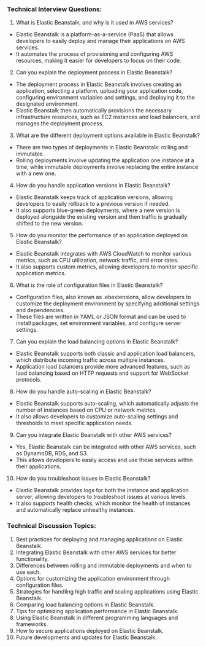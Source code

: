

### Technical Interview Questions:
1. What is Elastic Beanstalk, and why is it used in AWS services?
- Elastic Beanstalk is a platform-as-a-service (PaaS) that allows developers to easily deploy and manage their applications on AWS services.
- It automates the process of provisioning and configuring AWS resources, making it easier for developers to focus on their code.

2. Can you explain the deployment process in Elastic Beanstalk?
- The deployment process in Elastic Beanstalk involves creating an application, selecting a platform, uploading your application code, configuring environment variables and settings, and deploying it to the designated environment.
- Elastic Beanstalk then automatically provisions the necessary infrastructure resources, such as EC2 instances and load balancers, and manages the deployment process.

3. What are the different deployment options available in Elastic Beanstalk?
- There are two types of deployments in Elastic Beanstalk: rolling and immutable.
- Rolling deployments involve updating the application one instance at a time, while immutable deployments involve replacing the entire instance with a new one.

4. How do you handle application versions in Elastic Beanstalk?
- Elastic Beanstalk keeps track of application versions, allowing developers to easily rollback to a previous version if needed.
- It also supports blue-green deployments, where a new version is deployed alongside the existing version and then traffic is gradually shifted to the new version.

5. How do you monitor the performance of an application deployed on Elastic Beanstalk?
- Elastic Beanstalk integrates with AWS CloudWatch to monitor various metrics, such as CPU utilization, network traffic, and error rates.
- It also supports custom metrics, allowing developers to monitor specific application metrics.

6. What is the role of configuration files in Elastic Beanstalk?
- Configuration files, also known as .ebextensions, allow developers to customize the deployment environment by specifying additional settings and dependencies.
- These files are written in YAML or JSON format and can be used to install packages, set environment variables, and configure server settings.

7. Can you explain the load balancing options in Elastic Beanstalk?
- Elastic Beanstalk supports both classic and application load balancers, which distribute incoming traffic across multiple instances.
- Application load balancers provide more advanced features, such as load balancing based on HTTP requests and support for WebSocket protocols.

8. How do you handle auto-scaling in Elastic Beanstalk?
- Elastic Beanstalk supports auto-scaling, which automatically adjusts the number of instances based on CPU or network metrics.
- It also allows developers to customize auto-scaling settings and thresholds to meet specific application needs.

9. Can you integrate Elastic Beanstalk with other AWS services?
- Yes, Elastic Beanstalk can be integrated with other AWS services, such as DynamoDB, RDS, and S3.
- This allows developers to easily access and use these services within their applications.

10. How do you troubleshoot issues in Elastic Beanstalk?
- Elastic Beanstalk provides logs for both the instance and application server, allowing developers to troubleshoot issues at various levels.
- It also supports health checks, which monitor the health of instances and automatically replace unhealthy instances.

### Technical Discussion Topics:
1. Best practices for deploying and managing applications on Elastic Beanstalk.
2. Integrating Elastic Beanstalk with other AWS services for better functionality.
3. Differences between rolling and immutable deployments and when to use each.
4. Options for customizing the application environment through configuration files.
5. Strategies for handling high traffic and scaling applications using Elastic Beanstalk.
6. Comparing load balancing options in Elastic Beanstalk.
7. Tips for optimizing application performance in Elastic Beanstalk.
8. Using Elastic Beanstalk in different programming languages and frameworks.
9. How to secure applications deployed on Elastic Beanstalk.
10. Future developments and updates for Elastic Beanstalk.